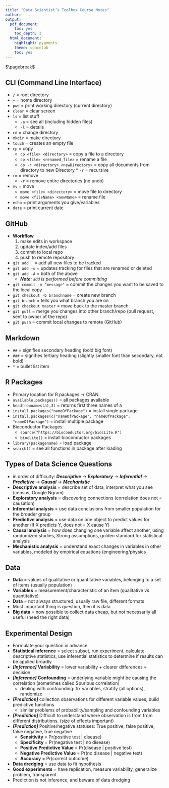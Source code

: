 ```yaml
---
title: "Data Scientist’s Toolbox Course Notes"
author: 
output:
  pdf_document:
    toc: yes
    toc_depth: 3
  html_document:
    highlight: pygments
    theme: spacelab
    toc: yes
---
```


$\pagebreak$

## CLI (Command Line Interface)

* `/` = root directory
* `~` = home directory
* `pwd` = print working directory (current directory)
* `clear` = clear screen
* `ls` = list stuff
    *  `-a` = see all (including hidden files)
    *  `-l` = details
* `cd` = change directory
* `mkdir` = make directory
* `touch` = creates an empty file
* `cp` = copy
    * `cp <file> <directory>` = copy a file to a directory
    * `cp <file> <renamed_file>` = rename a file
    * `cp -r <directory> <newDirectory>` = copy all documents from directory to new Directory
            * `-r` = recursive
* `rm` = remove
    * `-r` = remove entire directories (no undo)
* `mv` = move
    * `move <file> <directory>` = move file to directory
    * `move <fileName> <newName>` = rename file
* `echo` = print arguments you give/variables
* `date` = print current date



## GitHub

* **Workflow**
    1. make edits in workspace
    2. update index/add files
    3. commit to local repo
    4. push to remote repository
* `git add .` = add all new files to be tracked
* `git add -u` = updates tracking for files that are renamed or deleted
* `git add -A` = both of the above
    * ***Note**: `add` is performed before committing *
* `git commit -m "message"` = commit the changes you want to be saved to the local copy
* `git checkout -b branchname` = create new branch
* `git branch` = tells you what branch you are on
* `git checkout master` = move back to the master branch
* `git pull` = merge you changes into other branch/repo (pull request, sent to owner of the repo)
* `git push` = commit local changes to remote (GitHub)



## Markdown

* `##` = signifies secondary heading (bold big font)
* `###` = signifies tertiary heading (slightly smaller font than secondary, not bold)
* `*` = bullet list item



## R Packages

* Primary location for R packages $\rightarrow$ CRAN
* `available.packages()` = all packages available
* `head(rownames(a),3)` = returns first three names of a
* `install.packages("nameOfPackage")` = install single package
* `install.packages(c("nameOfPackage", "nameOfPackage", "nameOfPackage")` = install multiple package
* Bioconductor Packages:
    *  `source("https://bioconductor.org/biocLite.R")`
    *  `biocLite()` = install bioconductor packages
* `library(packagename)` = load package
* `search()` = see all functions in package after loading



## Types of Data Science Questions

* in order of difficulty: ***Descriptive*** $\rightarrow$ ***Exploratory*** $\rightarrow$ ***Inferential*** $\rightarrow$ ***Predictive*** $\rightarrow$ ***Causal*** $\rightarrow$ ***Mechanistic***
* **Descriptive analysis** = describe set of data, interpret what you see (census, Google Ngram)
* **Exploratory analysis** = discovering connections (correlation does not = causation)
* **Inferential analysis** = use data conclusions from smaller population for the broader group
* **Predictive analysis** = use data on one object to predict values for another (if X predicts Y, does not = X cause Y)
* **Causal analysis** = how does changing one variable affect another, using randomized studies, Strong assumptions, golden standard for statistical analysis
* **Mechanistic analysis** = understand exact changes in variables in other variables, modeled by empirical equations (engineering/physics



## Data
* **Data** = values of qualitative or quantitative variables, belonging to a set of items (usually population)
* **Variables** = measurement/characteristic of an item (qualitative vs quantitative)
* **Data** = not always structured, usually raw file, different formats
* Most important thing is question, then it is data
* **Big data** = now possible to collect data cheap, but not necessarily all useful (need the right data)

## Experimental Design
* Formulate your question in advance
* **Statistical inference** = select subset, run experiment, calculate descriptive statistics, use inferential statistics to determine if results can be applied broadly
* ***[Inference]*** **Variability** = lower variability + clearer differences = decision
* ***[Inference]*** **Confounding** = underlying variable might be causing the correlation (sometimes called Spurious correlation)
    * dealing with confounding: fix variables, stratify (all options), randomize
* ***[Prediction]*** collection observations for different variable values, build predictive functions
    *  similar problems of probability/sampling and confounding variables
* ***[Prediction]*** Difficult to understand where observation is from from different distributions. (size of effects important)
* ***[Prediction]*** Positive/negative statuses: True positive, false positive, false negative, true negative
    * **Sensitivity** = Pr(positive test | disease)
    * **Specificity** = Pr(negative test | no disease)
    * **Positive Predictive Value** = Pr(disease | positive test)
    * **Negative Predictive Value** = Pr(no disease | negative test)
    * **Accuracy** = Pr(correct outcome)
* **Data dredging** = use data to fit hypothesis
* **Good experiments** = have replication, measure variability, generalize problem, transparent
* Prediction is not inference, and beware of data dredging

